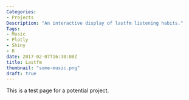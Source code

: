 ```yaml
---
Categories:
- Projects
Description: "An interactive display of lastfm listening habits."
Tags:
- Music
- Plotly
- Shiny
- R
date: 2017-02-07T16:30:08Z
title: Lastfm
thumbnail: "some-music.png"
draft: true
---
```



This is a test page for a potential project. 